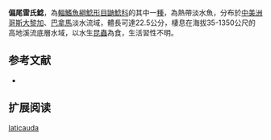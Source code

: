 {{Speciesbox
| name = 偏尾雷氏鯰
| image = 
| image_width = 250px
| status = NE
| status_system = IUCN3.1
| genus = Rhamdia
| species = laticauda
| authority = [[Kner|Kner]], 1858
| synonyms = *''Pimelodus laticaudus '',Kner, 1858 
*''Rhamdia laticauda laticauda'' ,Kner, 1858 
*''Pimelodus hypselurus'' ,Günther, 1864
*''Rhamdia hypselurus '',Günther, 1864
*''Pimelodus motaguensis '',Günther, 1864
*''Rhamdia motaguensis '',Günther, 1864
*''Rhamdia motageunsis '',Günther, 1864
}}

'''偏尾雷氏鯰'''，為[[輻鰭魚綱|輻鰭魚綱]][[鯰形目|鯰形目]][[鼬鯰科|鼬鯰科]]的其中一[[種|種]]，為熱帶淡水魚，分布於[[中美洲|中美洲]][[哥斯大黎加|哥斯大黎加]]、[[巴拿馬|巴拿馬]]淡水流域，體長可達22.5公分，棲息在海拔35-1350公尺的高地溪流底層水域，以水生[[昆蟲|昆蟲]]為食，生活習性不明。

==参考文献==
*{{FishBase_species|genus=Rhamdia|species=laticauda|year=2015|month=7}}

== 扩展阅读 ==
{{refbegin}}
{{wikispecies-inline|Rhamdia laticauda|偏尾雷氏鯰}}
{{refend}}
{{Taxonbar|from=Q9068669}}

[[Category:雷氏鯰屬|laticauda]]
